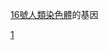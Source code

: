 {{Genes by human chromosome}}
{{Commons category|Genes on human chromosome 16}}
[[16號染色體|16號人類染色體]]的基因

[[Category:依染色體分類的基因|1]]